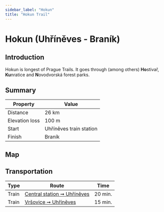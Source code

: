 ```yaml
---
sidebar_label: "Hokun"
title: "Hokun Trail"
---
```


# Hokun (Uhříněves - Braník)

## Introduction

Hokun is longest of Prague Trails. It goes through (among others) **Ho**stivař, **Ku**nratice and **N**ovodvorská forest parks.

## Summary

| Property | Value |
| --- | --- |
| Distance | 26 km |
| Elevation loss | 100 m |
| Start | Uhříněves train station |
| Finish | Braník |

## Map

<MapyCzEmbeddedPath id="jusasojeru"></MapyCzEmbeddedPath>

## Transportation

| Type | Route | Time |
| --- | --- | --- |
| Train | [Central station ➞ Uhříněves](https://idos.idnes.cz/vlakyautobusymhdvse/spojeni/vysledky/?f=Praha%20hl.n.&fc=100003&t=Praha-Uh%C5%99%C3%ADn%C4%9Bves&tc=100003&direct=true&af=true&trt=150,151,152,153&fcs=3 "See timetable") | 20 min. |
| Train | [Vršovice ➞ Uhříněves](https://idos.idnes.cz/vlakyautobusymhdvse/spojeni/vysledky/?f=Praha-Vr%C5%A1ovice&fc=100003&t=Praha-Uh%C5%99%C3%ADn%C4%9Bves&tc=100003&direct=true&af=true&trt=150,151,152,153&fcs=3 "See timetable") | 15 min. |

